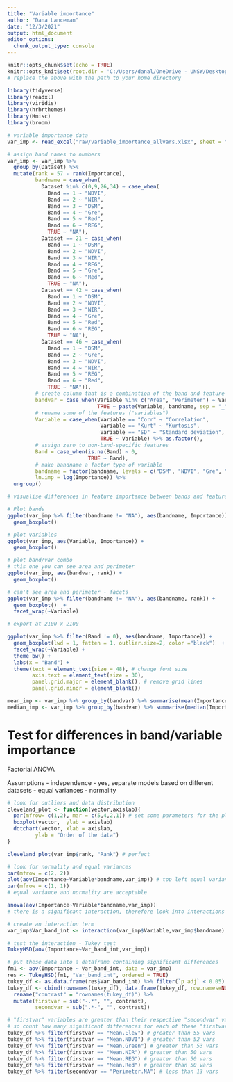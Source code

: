 ```yaml
---
title: "Variable importance"
author: "Dana Lanceman"
date: "12/3/2021"
output: html_document
editor_options: 
  chunk_output_type: console
---
```


```r
knitr::opts_chunk$set(echo = TRUE)
knitr::opts_knit$set(root.dir = 'C:/Users/danal/OneDrive - UNSW/Desktop/WRL/R')
# replace the above with the path to your home directory
```

```r
library(tidyverse)
library(readxl)
library(viridis)
library(hrbrthemes)
library(Hmisc)
library(broom)
```

```r
# variable importance data
var_imp <- read_excel("raw/variable_importance_allvars.xlsx", sheet = "Sheet1")

# assign band names to numbers
var_imp <- var_imp %>% 
  group_by(Dataset) %>% 
  mutate(rank = 57 - rank(Importance),
         bandname = case_when(
           Dataset %in% c(0,9,26,34) ~ case_when(
             Band == 1 ~ "NDVI",
             Band == 2 ~ "NIR",
             Band == 3 ~ "DSM",
             Band == 4 ~ "Gre",
             Band == 5 ~ "Red",
             Band == 6 ~ "REG",
             TRUE ~ "NA"),
           Dataset == 21 ~ case_when(
             Band == 1 ~ "DSM",
             Band == 2 ~ "NDVI",
             Band == 3 ~ "NIR",
             Band == 4 ~ "REG",
             Band == 5 ~ "Gre",
             Band == 6 ~ "Red",
             TRUE ~ "NA"),
           Dataset == 42 ~ case_when(
             Band == 1 ~ "DSM",
             Band == 2 ~ "NDVI",
             Band == 3 ~ "NIR",
             Band == 4 ~ "Gre",
             Band == 5 ~ "Red",
             Band == 6 ~ "REG",
             TRUE ~ "NA"),
           Dataset == 46 ~ case_when(
             Band == 1 ~ "DSM",
             Band == 2 ~ "Gre",
             Band == 3 ~ "NDVI",
             Band == 4 ~ "NIR",
             Band == 5 ~ "REG",
             Band == 6 ~ "Red",
             TRUE ~ "NA")),
         # create column that is a combination of the band and feature ("variable")
         bandvar = case_when(Variable %in% c("Area", "Perimeter") ~ Variable,
                             TRUE ~ paste(Variable, bandname, sep = "_")),
         # rename some of the features ("variables")
         Variable = case_when(Variable == "Corr" ~ "Correlation",
                              Variable == "Kurt" ~ "Kurtosis",
                              Variable == "SD" ~ "Standard deviation",
                              TRUE ~ Variable) %>% as.factor(),
         # assign zero to non-band-specific features
         Band = case_when(is.na(Band) ~ 0,
                          TRUE ~ Band),
         # make bandname a factor type of variable
         bandname = factor(bandname, levels = c("DSM", "NDVI", "Gre", "Red", "NIR", "REG","NA")),
         ln.imp = log(Importance)) %>% 
  ungroup()
```

```r
# visualise differences in feature importance between bands and features ("variables")

# Plot bands
ggplot(var_imp %>% filter(bandname != "NA"), aes(bandname, Importance)) +
  geom_boxplot()

# plot variables
ggplot(var_imp, aes(Variable, Importance)) +
  geom_boxplot()

# plot band/var combo
# this one you can see area and perimeter
ggplot(var_imp, aes(bandvar, rank)) +
  geom_boxplot() 

# can't see area and perimeter - facets
ggplot(var_imp %>% filter(bandname != "NA"), aes(bandname, rank)) +
  geom_boxplot()  +
  facet_wrap(~Variable)
```


```r
# export at 2100 x 2100

ggplot(var_imp %>% filter(Band != 0), aes(bandname, Importance)) +
  geom_boxplot(lwd = 1, fatten = 1, outlier.size=2, color ="black")  +
  facet_wrap(~Variable) + 
  theme_bw() +
  labs(x = "Band") +
  theme(text = element_text(size = 48), # change font size
        axis.text = element_text(size = 30),
        panel.grid.major = element_blank(), # remove grid lines
        panel.grid.minor = element_blank())
```


```r
mean_imp <- var_imp %>% group_by(bandvar) %>% summarise(mean(Importance))
median_imp <- var_imp %>% group_by(bandvar) %>% summarise(median(Importance))
```



# Test for differences in band/variable importance

Factorial ANOVA 

Assumptions
- independence - yes, separate models based on different datasets
- equal variances
- normality

```r
# look for outliers and data distribution
cleveland_plot <- function(vector,axislab){
  par(mfrow= c(1,2), mar = c(5,4,2,1)) # set some parameters for the plot
  boxplot(vector,  ylab = axislab)
  dotchart(vector, xlab = axislab,
         ylab = "Order of the data") 
}

cleveland_plot(var_imp$rank, "Rank") # perfect
```

```r
# look for normality and equal variances 
par(mfrow = c(2, 2))
plot(aov(Importance~Variable*bandname,var_imp)) # top left equal variances, top right normality 
par(mfrow = c(1, 1))
# equal variance and normality are acceptable 
```



```r
anova(aov(Importance~Variable*bandname,var_imp))
# there is a significant interaction, therefore look into interactions

# create an interaction term
var_imp$Var_band_int <- interaction(var_imp$Variable,var_imp$bandname)

# test the interaction - Tukey test
TukeyHSD(aov(Importance~Var_band_int,var_imp))

# put these data into a dataframe containing significant differences
fm1 <- aov(Importance ~ Var_band_int, data = var_imp)
res <- TukeyHSD(fm1, "Var_band_int", ordered = TRUE)
tukey_df <- as.data.frame(res$Var_band_int) %>% filter(`p adj` < 0.05)
tukey_df <- cbind(rownames(tukey_df), data.frame(tukey_df, row.names=NULL)) %>% 
  rename("contrast" = "rownames(tukey_df)") %>% 
  mutate(firstvar = sub("-.*", "", contrast),
         secondvar = sub(".*-", "", contrast))
```

```r
# "firstvar" variables are greater than their respective "secondvar" variables
# so count how many significant differences for each of these "firstvars"
tukey_df %>% filter(firstvar == "Mean.Elev") # greater than 55 vars
tukey_df %>% filter(firstvar == "Mean.NDVI") # greater than 52 vars
tukey_df %>% filter(firstvar == "Mean.Green") # greater than 53 vars
tukey_df %>% filter(firstvar == "Mean.NIR") # greater than 50 vars
tukey_df %>% filter(firstvar == "Mean.REG") # greater than 50 vars
tukey_df %>% filter(firstvar == "Mean.Red") # greater than 50 vars
tukey_df %>% filter(secondvar == "Perimeter.NA") # less than 13 vars
```

